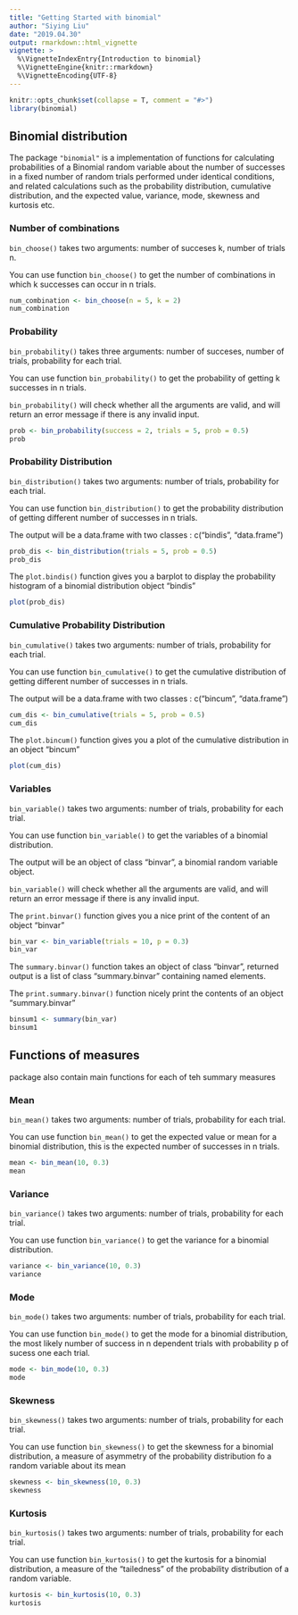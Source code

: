 ```yaml
---
title: "Getting Started with binomial"
author: "Siying Liu"
date: "2019.04.30"
output: rmarkdown::html_vignette
vignette: >
  %\VignetteIndexEntry{Introduction to binomial}
  %\VignetteEngine{knitr::rmarkdown}
  %\VignetteEncoding{UTF-8}
---
```


```r
knitr::opts_chunk$set(collapse = T, comment = "#>")
library(binomial)
```

## Binomial distribution

The package `"binomial"` is a implementation of functions for calculating probabilities of a Binomial random variable about the number of successes in a fixed number of random trials performed under identical conditions, and related calculations such as the probability distribution, cumulative distribution, and the expected value, variance, mode, skewness and kurtosis etc. 


### Number of combinations

`bin_choose()` takes two arguments: 
number of succeses k, number of trials n.

You can use function `bin_choose()` to get the number of combinations in which k successes can occur in n trials.

```r
num_combination <- bin_choose(n = 5, k = 2)
num_combination
```

### Probability

`bin_probability()` takes three arguments: 
number of succeses, number of trials, probability for each trial.

You can use function `bin_probability()` to get the probability of getting k successes in n trials.

`bin_probability()` will check whether all the arguments are valid, and will return an error message if there is any invalid input.

```r
prob <- bin_probability(success = 2, trials = 5, prob = 0.5)
prob
```

### Probability Distribution

`bin_distribution()` takes two arguments: 
number of trials, probability for each trial.

You can use function `bin_distribution()` to get the probability distribution of getting different number of successes in n trials.

The output will be a data.frame with two classes : c("bindis", "data.frame")

```r
prob_dis <- bin_distribution(trials = 5, prob = 0.5)
prob_dis
```

The `plot.bindis()` function gives you a barplot to display the probability histogram of a binomial distribution object "bindis"
```r
plot(prob_dis)
```


### Cumulative Probability Distribution

`bin_cumulative()` takes two arguments: 
number of trials, probability for each trial.

You can use function `bin_cumulative()` to get the cumulative distribution of getting different number of successes in n trials.

The output will be a data.frame with two classes : c("bincum", "data.frame")

```r
cum_dis <- bin_cumulative(trials = 5, prob = 0.5)
cum_dis
```

The `plot.bincum()` function gives you a plot of the cumulative distribution in an object "bincum"
```r
plot(cum_dis)
```


### Variables

`bin_variable()` takes two arguments: 
number of trials, probability for each trial.

You can use function `bin_variable()` to get the variables of a binomial distribution.

The output will be an object of class "binvar", a binomial random variable object.

`bin_variable()` will check whether all the arguments are valid, and will return an error message if there is any invalid input.

The `print.binvar()` function gives you a nice print of the content of an object "binvar"
```r
bin_var <- bin_variable(trials = 10, p = 0.3)
bin_var
```

The `summary.binvar()` function takes an object of class "binvar", returned output is a list of class "summary.binvar" containing named elements.

The `print.summary.binvar()` function nicely print the contents of an object "summary.binvar"
```r
binsum1 <- summary(bin_var)
binsum1
```


## Functions of measures
package also contain main functions for each of teh summary measures

### Mean
`bin_mean()` takes two arguments: 
number of trials, probability for each trial.

You can use function `bin_mean()` to get the expected value or mean for a binomial distribution, this is the expected number of successes in n trials.

```r
mean <- bin_mean(10, 0.3)
mean
```

### Variance
`bin_variance()` takes two arguments: 
number of trials, probability for each trial.

You can use function `bin_variance()` to get the variance for a binomial distribution.

```r
variance <- bin_variance(10, 0.3)
variance
```

### Mode
`bin_mode()` takes two arguments: 
number of trials, probability for each trial.

You can use function `bin_mode()` to get the mode for a binomial distribution, the most likely number of success in n dependent trials with probability p of sucess one each trial.

```r
mode <- bin_mode(10, 0.3)
mode
```

### Skewness
`bin_skewness()` takes two arguments: 
number of trials, probability for each trial.

You can use function `bin_skewness()` to get the skewness for a binomial distribution, a measure of asymmetry of the probability distribution fo a random variable about its mean

```r
skewness <- bin_skewness(10, 0.3)
skewness
```

### Kurtosis
`bin_kurtosis()` takes two arguments: 
number of trials, probability for each trial.

You can use function `bin_kurtosis()` to get the kurtosis for a binomial distribution, a measure of the "tailedness" of the probability distribution of a random variable.

```r
kurtosis <- bin_kurtosis(10, 0.3)
kurtosis
```

